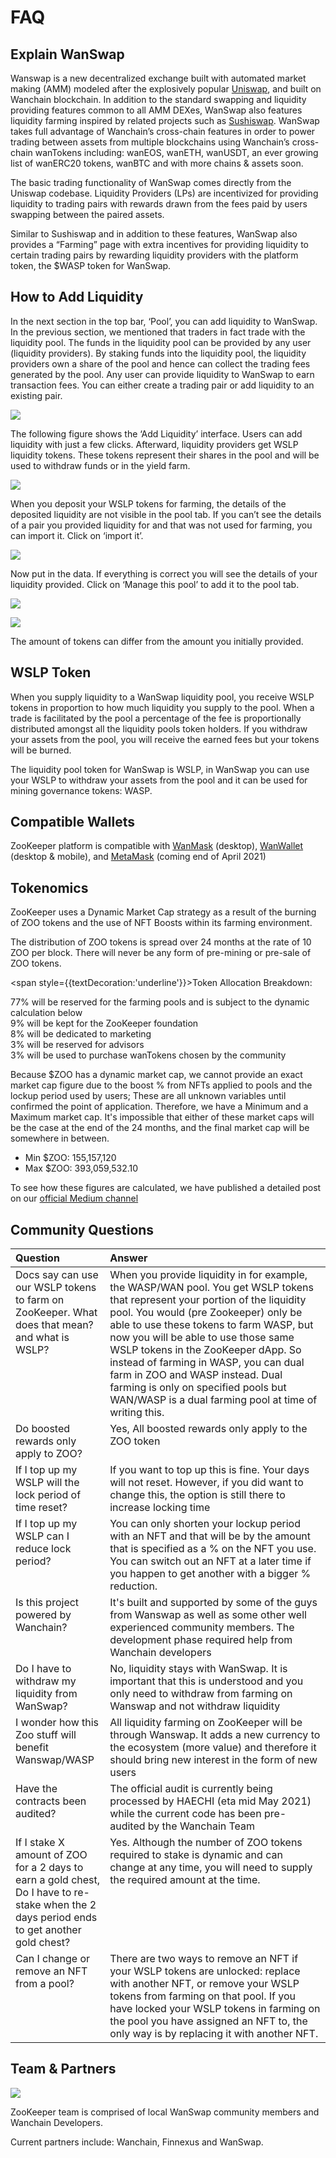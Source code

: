 # FAQ

## Explain WanSwap

Wanswap is a new decentralized exchange built with automated market making (AMM) modeled after the explosively popular [Uniswap](https://uniswap.org/), and built on Wanchain blockchain. In addition to the standard swapping and liquidity providing features common to all AMM DEXes, WanSwap also features liquidity farming inspired by related projects such as [Sushiswap](https://sushiswap.fi/). WanSwap takes full advantage of Wanchain’s cross-chain features in order to power trading between assets from multiple blockchains using Wanchain’s cross-chain wanTokens including: wanEOS, wanETH, wanUSDT, an ever growing list of wanERC20 tokens, wanBTC and with more chains & assets soon.

The basic trading functionality of WanSwap comes directly from the Uniswap codebase. Liquidity Providers (LPs) are incentivized for providing liquidity to trading pairs with rewards drawn from the fees paid by users swapping between the paired assets.

Similar to Sushiswap and in addition to these features, WanSwap also provides a “Farming” page with extra incentives for providing liquidity to certain trading pairs by rewarding liquidity providers with the platform token, the $WASP token for WanSwap.

## How to Add Liquidity

In the next section in the top bar, ‘Pool’, you can add liquidity to WanSwap. In the previous section, we mentioned that traders in fact trade with the liquidity pool. The funds in the liquidity pool can be provided by any user (liquidity providers). By staking funds into the liquidity pool, the liquidity providers own a share of the pool and hence can collect the trading fees generated by the pool. Any user can provide liquidity to WanSwap to earn transaction fees. You can either create a trading pair or add liquidity to an existing pair.

![](/docs/image17.png)

The following figure shows the ‘Add Liquidity’ interface. Users can add liquidity with just a few clicks. Afterward, liquidity providers get WSLP liquidity tokens. These tokens represent their shares in the pool and will be used to withdraw funds or in the yield farm.

![](/docs/image14.png)

When you deposit your WSLP tokens for farming, the details of the deposited liquidity are not visible in the pool tab. If you can’t see the details of a pair you provided liquidity for and that was not used for farming, you can import it. Click on ‘import it’.

![](/docs/image6.png)

Now put in the data. If everything is correct you will see the details of your liquidity provided. Click on ‘Manage this pool’ to add it to the pool tab.

![](/docs/image12.png)

![](/docs/image5.png)

The amount of tokens can differ from the amount you initially provided.

## WSLP Token

When you supply liquidity to a WanSwap liquidity pool, you receive WSLP tokens in proportion to how much liquidity you supply to the pool. When a trade is facilitated by the pool a percentage of the fee is proportionally distributed amongst all the liquidity pools token holders. If you withdraw your assets from the pool, you will receive the earned fees but your tokens will be burned.

The liquidity pool token for WanSwap is WSLP, in WanSwap you can use your WSLP to withdraw your assets from the pool and it can be used for mining governance tokens: WASP.

## Compatible Wallets

ZooKeeper platform is compatible with [WanMask](https://wanmask.io/) (desktop), [WanWallet](https://wanchain.org/getstarted) (desktop & mobile), and [MetaMask](https://metamask.io/) (coming end of April 2021) 

## Tokenomics

ZooKeeper uses a Dynamic Market Cap strategy as a result of the burning of ZOO tokens and the use of NFT Boosts within its farming environment.

The distribution of ZOO tokens is spread over 24 months at the rate of 10 ZOO per block. There will never be any form of pre-mining or pre-sale of ZOO tokens. 

<span style={{textDecoration:'underline'}}>Token Allocation Breakdown</span>:

<div style={{fontSize:16,marginLeft:30,marginTop:20}}>
<div>77% will be reserved for the farming pools and is subject to the dynamic calculation below</div>
<div>9% will be kept for the ZooKeeper foundation</div>
<div>8% will be dedicated to marketing</div>
<div>3% will be reserved for advisors</div>
<div>3% will be used to purchase wanTokens chosen by the community</div>
</div>

Because $ZOO has a dynamic market cap, we cannot provide an exact market cap figure due to the boost % from NFTs applied to pools and the lockup period used by users; These are all unknown variables until confirmed the point of application.  Therefore, we have a Minimum and a Maximum market cap.  It's impossible that either of these market caps will be the case at the end of the 24 months, and the final market cap will be somewhere in between. 

* Min $ZOO: 155,157,120
* Max $ZOO: 393,059,532.10

To see how these figures are calculated, we have published a detailed post on our [official Medium channel](https://medium.com/zookeeper-blog/dynamic-market-cap-734390926c12)

## Community Questions

<div style={{marginTop:20}}>
    <table>
        <thead>
            <tr>
                <th width="30%" align="left" valign="top">Question</th>
                <th align="left" valign="top">Answer</th>
            </tr>
        </thead>
        <tbody>
            <tr>
                <td align="left" valign="top">Docs say can use our WSLP tokens to farm on ZooKeeper. What does that mean? and what is WSLP?</td>
                <td align="left" valign="top">When you provide liquidity in for example, the WASP/WAN pool.  
                    You get WSLP tokens that represent your portion of the liquidity pool.
                    You would (pre Zookeeper) only be able to use these tokens to farm WASP, but now you will be able to use those same WSLP tokens in the ZooKeeper dApp.  
                    So instead of farming in WASP, you can dual farm in ZOO and WASP instead.  
                    Dual farming is only on specified pools but WAN/WASP is a dual farming pool at time of writing this.
                </td>
            </tr>
            <tr>
                <td align="left" valign="top">Do boosted rewards only apply to ZOO?</td>
                <td align="left" valign="top">Yes, All boosted rewards only apply to the ZOO token</td>
            </tr>
            <tr>
                <td align="left" valign="top">If I top up my WSLP will the lock period of time reset?</td>
                <td align="left" valign="top">If you want to top up this is fine.  Your days will not reset.  However, if you did want to change this, the option is still there to increase locking time</td>
            </tr>
            <tr>
                <td align="left" valign="top">If I top up my WSLP can I reduce lock period?</td>
                <td align="left" valign="top">You can only shorten your lockup period with an NFT and that will be by the amount that is specified as a % on the NFT you use.  You can switch out an NFT at a later time if you happen to get another with a bigger % reduction.</td>
            </tr>
            <tr>
                <td align="left" valign="top">Is this project powered by Wanchain?</td>
                <td align="left" valign="top">It's built and supported by some of the guys from Wanswap as well as some other well experienced community members.  The development phase required help from Wanchain developers</td>
            </tr>
            <tr>
                <td align="left" valign="top">Do I have to withdraw my liquidity from WanSwap?</td>
                <td align="left" valign="top">No, liquidity stays with WanSwap. It is important that this is understood and you only need to withdraw from farming on Wanswap and not withdraw liquidity</td>
            </tr>
            <tr>
                <td align="left" valign="top">I wonder how this Zoo stuff will benefit Wanswap/WASP</td>
                <td align="left" valign="top">All liquidity farming on ZooKeeper will be through Wanswap. It adds a new currency to the ecosystem (more value) and therefore it should bring new interest in the form of new users</td>
            </tr>
            <tr>
                <td align="left" valign="top">Have the contracts been audited?</td>
                <td align="left" valign="top">The official audit is currently being processed by HAECHI (eta mid May 2021) while the current code has been pre-audited by the Wanchain Team</td>
            </tr>
            <tr>
                <td align="left" valign="top">If I stake X amount of ZOO for a 2 days to earn a gold chest, Do I have to re-stake when the 2 days period ends to get another gold chest?</td>
                <td align="left" valign="top">Yes.  Although the number of ZOO tokens required to stake is dynamic and can change at any time, you will need to supply the required amount at the time.</td>
            </tr>
            <tr>
                <td align="left" valign="top">Can I change or remove an NFT from a pool?</td>
                <td align="left" valign="top">There are two ways to remove an NFT if your WSLP tokens are unlocked: replace with another NFT, or remove your WSLP tokens from farming on that pool. If you have locked your WSLP tokens in farming on the pool you have assigned an NFT to, the only way is by replacing it with another NFT.</td>
            </tr>
        </tbody>
    </table>
</div>

## Team & Partners

![](/teampartneers.png)

ZooKeeper team is comprised of local WanSwap community members and Wanchain Developers.

Current partners include: Wanchain, Finnexus and WanSwap.
